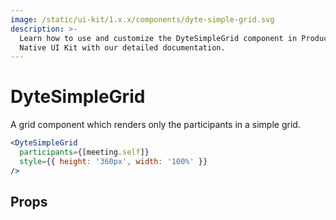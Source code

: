 ```yaml
---
image: /static/ui-kit/1.x.x/components/dyte-simple-grid.svg
description: >-
  Learn how to use and customize the DyteSimpleGrid component in ProductDB's React
  Native UI Kit with our detailed documentation.
---
```


# DyteSimpleGrid

A grid component which renders only the participants in a simple grid.

```jsx
<DyteSimpleGrid
  participants={[meeting.self]}
  style={{ height: '360px', width: '100%' }}
/>
```

## Props

<PropsTable of="dyte-simple-grid" />

<head>
  <title>React Native UI Kit DyteSimpleGrid</title>
</head>
